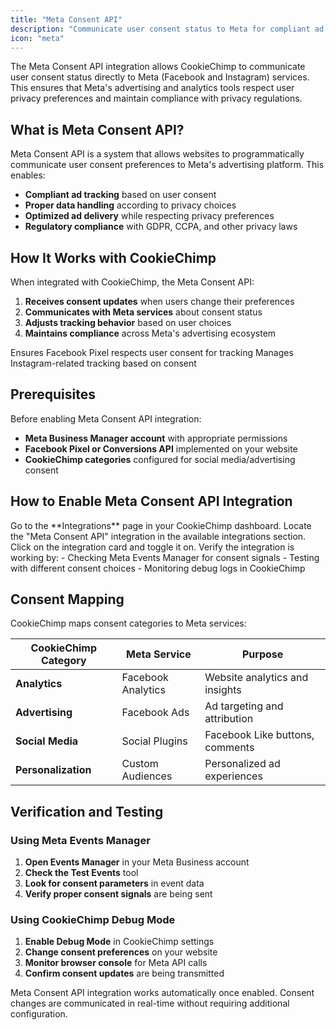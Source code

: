 ```yaml
---
title: "Meta Consent API"
description: "Communicate user consent status to Meta for compliant ad tracking"
icon: "meta"
---
```


The Meta Consent API integration allows CookieChimp to communicate user consent status directly to Meta (Facebook and Instagram) services. This ensures that Meta's advertising and analytics tools respect user privacy preferences and maintain compliance with privacy regulations.

## What is Meta Consent API?

Meta Consent API is a system that allows websites to programmatically communicate user consent preferences to Meta's advertising platform. This enables:

- **Compliant ad tracking** based on user consent
- **Proper data handling** according to privacy choices
- **Optimized ad delivery** while respecting privacy preferences
- **Regulatory compliance** with GDPR, CCPA, and other privacy laws

## How It Works with CookieChimp

When integrated with CookieChimp, the Meta Consent API:

1. **Receives consent updates** when users change their preferences
2. **Communicates with Meta services** about consent status
3. **Adjusts tracking behavior** based on user choices
4. **Maintains compliance** across Meta's advertising ecosystem

<CardGroup cols={2}>
  <Card title="Facebook Pixel" icon="facebook">
    Ensures Facebook Pixel respects user consent for tracking
  </Card>
  
  <Card title="Instagram Tracking" icon="instagram">
    Manages Instagram-related tracking based on consent
  </Card>
</CardGroup>

## Prerequisites

Before enabling Meta Consent API integration:

- **Meta Business Manager account** with appropriate permissions
- **Facebook Pixel or Conversions API** implemented on your website
- **CookieChimp categories** configured for social media/advertising consent

## How to Enable Meta Consent API Integration

<Steps>
  <Step title="Navigate to Integrations">
    Go to the **Integrations** page in your CookieChimp dashboard.
  </Step>

  <Step title="Find Meta Consent API">
    Locate the "Meta Consent API" integration in the available integrations section.
  </Step>

  <Step title="Enable the Integration">
    Click on the integration card and toggle it on.
  </Step>

  <Step title="Test the Integration">
    Verify the integration is working by:
    - Checking Meta Events Manager for consent signals
    - Testing with different consent choices
    - Monitoring debug logs in CookieChimp
  </Step>
</Steps>

## Consent Mapping

CookieChimp maps consent categories to Meta services:

| CookieChimp Category | Meta Service | Purpose |
|---------------------|--------------|---------|
| **Analytics** | Facebook Analytics | Website analytics and insights |
| **Advertising** | Facebook Ads | Ad targeting and attribution |
| **Social Media** | Social Plugins | Facebook Like buttons, comments |
| **Personalization** | Custom Audiences | Personalized ad experiences |

## Verification and Testing

### Using Meta Events Manager
1. **Open Events Manager** in your Meta Business account
2. **Check the Test Events** tool
3. **Look for consent parameters** in event data
4. **Verify proper consent signals** are being sent

### Using CookieChimp Debug Mode
1. **Enable Debug Mode** in CookieChimp settings
2. **Change consent preferences** on your website
3. **Monitor browser console** for Meta API calls
4. **Confirm consent updates** are being transmitted

<Info>
  Meta Consent API integration works automatically once enabled. Consent changes are communicated in real-time without requiring additional configuration.
</Info>